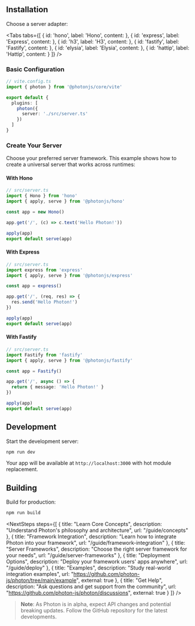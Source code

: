 
<BetaWarning />

## Installation

<InstallCommand packages="@photonjs/runtime" title="Install Photon package:" />

Choose a server adapter:

<Tabs tabs={[
  {
    id: 'hono',
    label: 'Hono',
    content: <InstallCommand packages="@photonjs/hono" />
  },
  {
    id: 'express',
    label: 'Express',
    content: <InstallCommand packages="@photonjs/express" />
  },
  {
    id: 'h3',
    label: 'H3',
    content: <InstallCommand packages="@photonjs/h3" />
  },
  {
    id: 'fastify',
    label: 'Fastify',
    content: <InstallCommand packages="@photonjs/fastify" />
  },
  {
    id: 'elysia',
    label: 'Elysia',
    content: <InstallCommand packages="@photonjs/elysia" />
  },
  {
    id: 'hattip',
    label: 'Hattip',
    content: <InstallCommand packages="@photonjs/hattip" />
  }
]} />

### Basic Configuration

```ts
// vite.config.ts
import { photon } from '@photonjs/core/vite'

export default {
  plugins: [
    photon({
      server: './src/server.ts'
    })
  ]
}
```

### Create Your Server

Choose your preferred server framework. This example shows how to create a universal server that works across runtimes:

#### With Hono

```ts
// src/server.ts
import { Hono } from 'hono'
import { apply, serve } from '@photonjs/hono'

const app = new Hono()

app.get('/', (c) => c.text('Hello Photon!'))

apply(app)
export default serve(app)
```

#### With Express

```ts
// src/server.ts
import express from 'express'
import { apply, serve } from '@photonjs/express'

const app = express()

app.get('/', (req, res) => {
  res.send('Hello Photon!')
})

apply(app)
export default serve(app)
```

#### With Fastify

```ts
// src/server.ts
import Fastify from 'fastify'
import { apply, serve } from '@photonjs/fastify'

const app = Fastify()

app.get('/', async () => {
  return { message: 'Hello Photon!' }
})

apply(app)
export default serve(app)
```

## Development

Start the development server:

```bash
npm run dev
```

Your app will be available at `http://localhost:3000` with hot module replacement.

## Building

Build for production:

```bash
npm run build
```


<NextSteps steps={[
  {
    title: "Learn Core Concepts",
    description: "Understand Photon's philosophy and architecture",
    url: "/guide/concepts"
  },
  {
    title: "Framework Integration",
    description: "Learn how to integrate Photon into your framework",
    url: "/guide/framework-integration"
  },
  {
    title: "Server Frameworks",
    description: "Choose the right server framework for your needs",
    url: "/guide/server-frameworks"
  },
  {
    title: "Deployment Options",
    description: "Deploy your framework users' apps anywhere",
    url: "/guide/deploy"
  },
  {
    title: "Examples",
    description: "Study real-world integration examples",
    url: "https://github.com/photon-js/photon/tree/main/example",
    external: true
  },
  {
    title: "Get Help",
    description: "Ask questions and get support from the community",
    url: "https://github.com/photon-js/photon/discussions",
    external: true
  }
]} />

> **Note**: As Photon is in alpha, expect API changes and potential breaking updates. Follow the GitHub repository for the latest developments.
